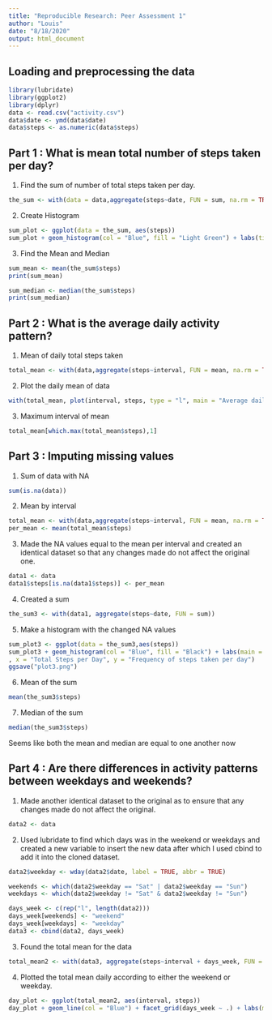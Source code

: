 ---
title: "Reproducible Research: Peer Assessment 1"
author: "Louis"
date: "8/18/2020"
output: html_document
---


## Loading and preprocessing the data
```{r, echo=TRUE}
library(lubridate)
library(ggplot2)
library(dplyr)
data <- read.csv("activity.csv")
data$date <- ymd(data$date)
data$steps <- as.numeric(data$steps)
```
## Part 1 : What is mean total number of steps taken per day?

1. Find the sum of number of total steps taken per day.
```{r, echo = TRUE}
the_sum <- with(data = data,aggregate(steps~date, FUN = sum, na.rm = TRUE))
```

2. Create Histogram
```{r, echo=TRUE}
sum_plot <- ggplot(data = the_sum, aes(steps))
sum_plot + geom_histogram(col = "Blue", fill = "Light Green") + labs(title = "Number of steps per day(Missing data ignored)", x = "Total steps taken per day", y = "The frequency of steps")
```

3. Find the Mean and Median
```{r,echo=TRUE}
sum_mean <- mean(the_sum$steps)
print(sum_mean)

sum_median <- median(the_sum$steps)
print(sum_median)
```

## Part 2 : What is the average daily activity pattern?

1. Mean of daily total steps taken
```{r, echo = TRUE}
total_mean <- with(data,aggregate(steps~interval, FUN = mean, na.rm = TRUE))

```
2. Plot the daily mean of data
```{r, echo = TRUE}
with(total_mean, plot(interval, steps, type = "l", main = "Average daily number of steps", xlab = "Interval of Steps", ylab = "Average number of steps"))
```

3. Maximum interval of mean
```{r,echo=TRUE}
total_mean[which.max(total_mean$steps),1]
```
## Part 3 : Imputing missing values

1. Sum of data with NA
```{r,echo=TRUE}
sum(is.na(data))
```
2. Mean by interval
```{r,echo=TRUE}
total_mean <- with(data,aggregate(steps~interval, FUN = mean, na.rm = TRUE))
per_mean <- mean(total_mean$steps)
```
3. Made the NA values equal to the mean per interval and created an identical dataset so that any changes made do not affect the original one.
```{r,echo=TRUE}
data1 <- data
data1$steps[is.na(data1$steps)] <- per_mean
```
4. Created a sum
```{r,echo=TRUE}
the_sum3 <- with(data1, aggregate(steps~date, FUN = sum))
```
5. Make a histogram with the changed NA values
```{r,echo=TRUE}
sum_plot3 <- ggplot(data = the_sum3,aes(steps))
sum_plot3 + geom_histogram(col = "Blue", fill = "Black") + labs(main = "Total number of steps per day (NA included)"
, x = "Total Steps per Day", y = "Frequency of steps taken per day")
ggsave("plot3.png")
```
6. Mean of the sum
```{r,echo=TRUE}
mean(the_sum3$steps)
```
7. Median of the sum
```{r,echo=TRUE}
median(the_sum3$steps)
```
Seems like both the mean and median are equal to one another now


## Part 4 : Are there differences in activity patterns between weekdays and weekends?

1. Made another identical dataset to the original as to ensure that any changes made do not affect the original.
```{r,echo=TRUE}
data2 <- data
```
2. Used lubridate to find which days was in the weekend or weekdays and created a new variable to insert the new data
after which I used cbind to add it into the cloned dataset.
```{r,echo=TRUE}
data2$weekday <- wday(data2$date, label = TRUE, abbr = TRUE)

weekends <- which(data2$weekday == "Sat" | data2$weekday == "Sun")
weekdays <- which(data2$weekday != "Sat" & data2$weekday != "Sun")

days_week <- c(rep("l", length(data2)))
days_week[weekends] <- "weekend"
days_week[weekdays] <- "weekday"
data3 <- cbind(data2, days_week)
```
3. Found the total mean for the data
```{r,echo=TRUE}
total_mean2 <- with(data3, aggregate(steps~interval + days_week, FUN = mean, na.rm = TRUE))
```
4. Plotted the total mean daily according to either the weekend or weekday.
```{r,echo=TRUE}
day_plot <- ggplot(total_mean2, aes(interval, steps))
day_plot + geom_line(col = "Blue") + facet_grid(days_week ~ .) + labs(main = "Weekday vs Weekend : Average daily number of steps", x = "Intervals", y = "Average number of steps per day")
```

